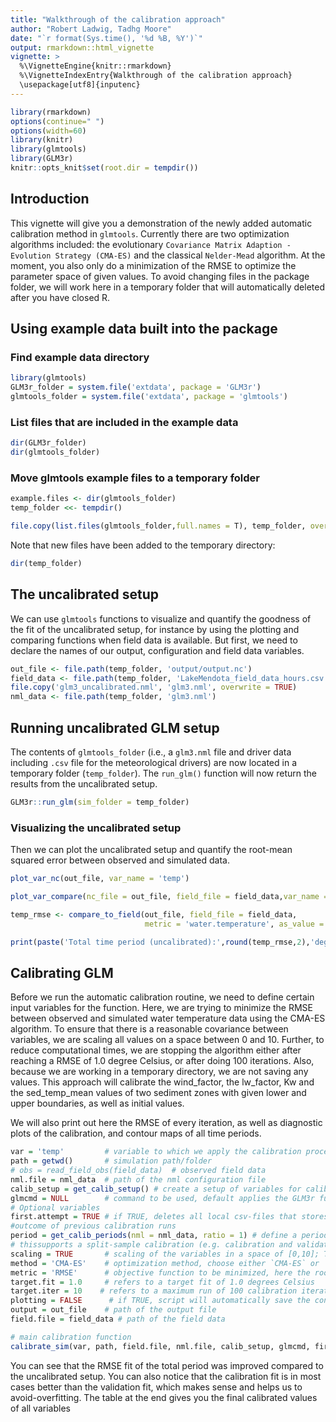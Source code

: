 ```yaml
---
title: "Walkthrough of the calibration approach"
author: "Robert Ladwig, Tadhg Moore"
date: "`r format(Sys.time(), '%d %B, %Y')`"
output: rmarkdown::html_vignette
vignette: >
  %\VignetteEngine{knitr::rmarkdown}
  %\VignetteIndexEntry{Walkthrough of the calibration approach}
  \usepackage[utf8]{inputenc}
---
```


```r
library(rmarkdown)
options(continue=" ")
options(width=60)
library(knitr)
library(glmtools)
library(GLM3r)
knitr::opts_knit$set(root.dir = tempdir())
```


## Introduction

This vignette will give you a demonstration of the newly added automatic calibration method in `glmtools`. Currently there are two optimization algorithms included: the evolutionary `Covariance Matrix Adaption - Evolution Strategy (CMA-ES)` and the classical `Nelder-Mead` algorithm. At the moment, you also only do a minimization of the RMSE to optimize the parameter space of given values. To avoid changing files in the package folder, we will work here in a temporary folder that will automatically deleted after you have closed R. 


## Using example data built into the package

### Find example data directory
```r
library(glmtools)
GLM3r_folder = system.file('extdata', package = 'GLM3r')
glmtools_folder = system.file('extdata', package = 'glmtools')
```
### List files that are included in the example data
```r
dir(GLM3r_folder)
dir(glmtools_folder)
```

### Move glmtools example files to a temporary folder
```r
example.files <- dir(glmtools_folder)
temp_folder <<- tempdir()

file.copy(list.files(glmtools_folder,full.names = T), temp_folder, overwrite = TRUE)

```

Note that new files have been added to the temporary directory:
```r
dir(temp_folder)
```

## The uncalibrated setup
We can use `glmtools` functions to visualize and quantify the goodness of the fit of the uncalibrated setup, for instance by using the plotting and comparing functions when field data is available. But first, we need to declare the names of our output, configuration and field data variables.
```r
out_file <- file.path(temp_folder, 'output/output.nc')
field_data <- file.path(temp_folder, 'LakeMendota_field_data_hours.csv')
file.copy('glm3_uncalibrated.nml', 'glm3.nml', overwrite = TRUE)
nml_data <- file.path(temp_folder, 'glm3.nml')
```
## Running uncalibrated GLM setup
The contents of `glmtools_folder` (i.e., a `glm3.nml` file and driver data including `.csv` file for the meteorological drivers) are now located in a temporary folder (`temp_folder`). The `run_glm()` function will now return the results from the uncalibrated setup.
```r
GLM3r::run_glm(sim_folder = temp_folder)
```
### Visualizing the uncalibrated setup
Then we can plot the uncalibrated setup and quantify the root-mean squared error between observed and simulated data.

```r
plot_var_nc(out_file, var_name = 'temp')
```

```r
plot_var_compare(nc_file = out_file, field_file = field_data,var_name = 'temp', precision = 'hours')
```

```r
temp_rmse <- compare_to_field(out_file, field_file = field_data,
                              metric = 'water.temperature', as_value = FALSE, precision= 'hours')

print(paste('Total time period (uncalibrated):',round(temp_rmse,2),'deg C RMSE'))
```
## Calibrating GLM
Before we run the automatic calibration routine, we need to define certain input variables for the function. Here, we are trying to minimize the RMSE between observed and simulated water temperature data using the CMA-ES algorithm. To ensure that there is a reasonable covariance between variables, we are scaling all values on a space between 0 and 10. Further, to reduce computational times, we are stopping the algorithm either after reaching a RMSE of 1.0 degree Celsius, or after doing 100 iterations. Also, because we are working in a temporary directory, we are not saving any values. This approach will calibrate the wind_factor, the lw_factor, Kw and the sed_temp_mean values of two sediment zones with given lower and upper boundaries, as well as initial values.

We will also print out here the RMSE of every iteration, as well as diagnostic plots of the calibration, and contour maps of all time periods.
```r
var = 'temp'         # variable to which we apply the calibration procedure
path = getwd()       # simulation path/folder
# obs = read_field_obs(field_data)  # observed field data
nml.file = nml_data  # path of the nml configuration file
calib_setup = get_calib_setup() # create a setup of variables for calibration
glmcmd = NULL        # command to be used, default applies the GLM3r function
# Optional variables
first.attempt = TRUE # if TRUE, deletes all local csv-files that stores the 
#outcome of previous calibration runs
period = get_calib_periods(nml = nml_data, ratio = 1) # define a period for the calibration, 
# thissupports a split-sample calibration (e.g. calibration and validation period)
scaling = TRUE       # scaling of the variables in a space of [0,10]; TRUE for CMA-ES
method = 'CMA-ES'    # optimization method, choose either `CMA-ES` or `Nelder-Mead`
metric = 'RMSE'      # objective function to be minimized, here the root-mean square error
target.fit = 1.0     # refers to a target fit of 1.0 degrees Celsius
target.iter = 10    # refers to a maximum run of 100 calibration iterations
plotting = FALSE      # if TRUE, script will automatically save the contour plots
output = out_file    # path of the output file
field.file = field_data # path of the field data

# main calibration function
calibrate_sim(var, path, field.file, nml.file, calib_setup, glmcmd, first.attempt, period, scaling, method, metric, target.fit, target.iter, plotting, output)

```

You can see that the RMSE fit of the total period was improved compared to the uncalibrated setup. You can also notice that the calibration fit is in most cases better than the validation fit, which makes sense and helps us to avoid-overfitting. The table at the end gives you the final calibrated values of all variables